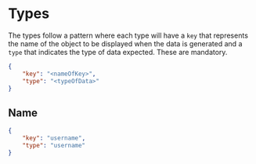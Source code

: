 # Types

The types follow a pattern where each type will have a `key` that represents the name of the object to be displayed when the data is generated and a `type` that indicates the type of data expected. These are mandatory.

```json showLineNumbers copy filename="default body"
{
    "key": "<nameOfKey>",
    "type": "<typeOfData>"
}
```

## Name

```json showLineNumbers copy filename="name type"
{
    "key": "username",
    "type": "username"
}
```